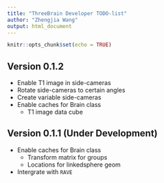 ```yaml
---
title: "ThreeBrain Developer TODO-list"
author: "Zhengjia Wang"
output: html_document
---
```


```r
knitr::opts_chunk$set(echo = TRUE)
```

## Version 0.1.2

* Enable T1 image in side-cameras
* Rotate side-cameras to certain angles
* Create variable side-cameras
* Enable caches for Brain class
  - T1 image data cube

## Version 0.1.1 (Under Development)

* Enable caches for Brain class
  - Transform matrix for groups
  - Locations for linkedsphere geom
* Intergrate with `RAVE`

